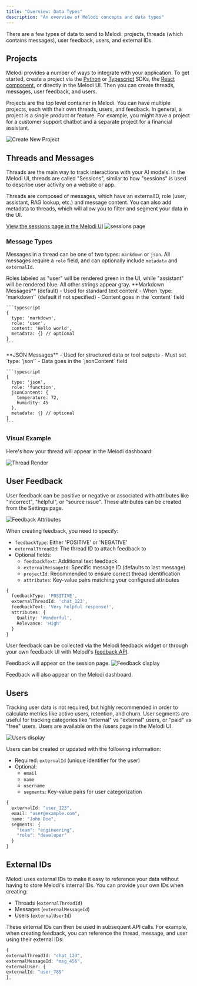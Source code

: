 ```yaml
---
title: "Overview: Data Types"
description: "An overview of Melodi concepts and data types"
---
```


There are a few types of data to send to Melodi: projects, threads (which contains messages), user feedback, users, and external IDs.

## Projects

Melodi provides a number of ways to integrate with your application. To get started, create a project via the [Python](/integrating-melodi-analytics/python-sdk) or [Typescript](/integrating-melodi-analytics/typescript-sdk) SDKs, the [React component](/integrating-melodi-analytics/react-component), or directly in the Melodi UI. Then you can create threads, messages, user feedback, and users.

Projects are the top level container in Melodi. You can have multiple projects, each with their own threads, users, and feedback. In general, a project is a single product or feature. For example, you might have a project for a customer support chatbot and a separate project for a financial assistant.

![Create New Project](../images/create-new-project.png)

## Threads and Messages

Threads are the main way to track interactions with your AI models. In the Melodi UI, threads are called "Sessions", similar to how "sessions" is used to describe user activity on a website or app.

Threads are composed of messages, which have an externalID, role (user, assistant, RAG lookup, etc.) and message content. You can also add metadata to threads, which will allow you to filter and segment your data in the UI.

[View the sessions page in the Melodi UI](https://app.melodi.fyi/admin/threads)
![sessions page](../images/logged-threads.png)

### Message Types

Messages in a thread can be one of two types: `markdown` or `json`. All messages require a `role` field, and can optionally include `metadata` and `externalId`.

<Tip>
  Roles labeled as "user" will be rendered green in the UI, while "assistant"
  will be rendered blue. All other strings appear gray.
</Tip>

<Tabs>
  <Tab title="Markdown Messages">
    **Markdown Messages** (default)
    - Used for standard text content
    - When `type: 'markdown'` (default if not specified)
    - Content goes in the `content` field

    ```typescript
    {
      type: 'markdown',
      role: 'user',
      content: 'Hello world',
      metadata: {} // optional
    }
    ```

  </Tab>
  <Tab title="JSON Messages">
    **JSON Messages**
    - Used for structured data or tool outputs
    - Must set `type: 'json'`
    - Data goes in the `jsonContent` field

    ```typescript
    {
      type: 'json',
      role: 'function',
      jsonContent: {
        temperature: 72,
        humidity: 45
      },
      metadata: {} // optional
    }
    ```

  </Tab>
</Tabs>

### Visual Example

Here's how your thread will appear in the Melodi dashboard:

![Thread Render](../images/render-thread.png)

## User Feedback

User feedback can be positive or negative or associated with attributes like "incorrect", "helpful", or "source issue". These attributes can be created from the Settings page.

![Feedback Attributes](../images/create-attributes.png)

When creating feedback, you need to specify:

- `feedbackType`: Either 'POSITIVE' or 'NEGATIVE'
- `externalThreadId`: The thread ID to attach feedback to
- Optional fields:
  - `feedbackText`: Additional text feedback
  - `externalMessageId`: Specific message ID (defaults to last message)
  - `projectId`: Recommended to ensure correct thread identification
  - `attributes`: Key-value pairs matching your configured attributes

```typescript
{
  feedbackType: 'POSITIVE',
  externalThreadId: 'chat_123',
  feedbackText: 'Very helpful response!',
  attributes: {
    Quality: 'Wonderful',
    Relevance: 'High'
  }
}
```

User feedback can be collected via the Melodi feedback widget or through your own feedback UI with Melodi's [feedback API](/api-reference/create-feedback).

Feedback will appear on the session page.
![Feedback display](../images/feedback-display.png)

Feedback will also appear on the Melodi dashboard.

## Users

Tracking user data is not required, but highly recommended in order to calculate metrics like active users, retention, and churn. User segments are useful for tracking categories like "internal" vs "external" users, or "paid" vs "free" users. Users are available on the /users page in the Melodi UI.

![Users display](../images/users-display.png)

Users can be created or updated with the following information:

- Required: `externalId` (unique identifier for the user)
- Optional:
  - `email`
  - `name`
  - `username`
  - `segments`: Key-value pairs for user categorization

```typescript
{
  externalId: "user_123",
  email: "user@example.com",
  name: "John Doe",
  segments: {
    "team": "engineering",
    "role": "developer"
  }
}
```

## External IDs

Melodi uses external IDs to make it easy to reference your data without having to store Melodi's internal IDs. You can provide your own IDs when creating:

- Threads (`externalThreadId`)
- Messages (`externalMessageId`)
- Users (`externalUserId`)

These external IDs can then be used in subsequent API calls. For example, when creating feedback, you can reference the thread, message, and user using their external IDs:

```typescript
{
externalThreadId: "chat_123",
externalMessageId: "msg_456",
externalUser: {
externalId: "user_789"
},
```
